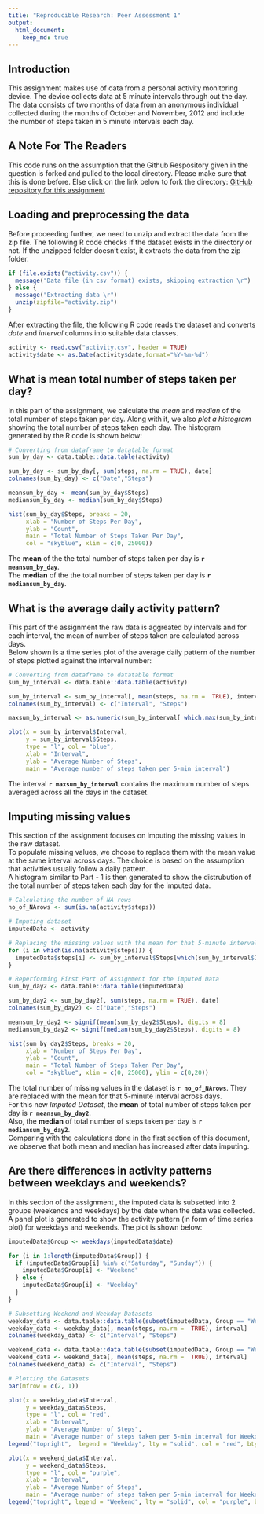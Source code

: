 ```yaml
---
title: "Reproducible Research: Peer Assessment 1"
output: 
  html_document:
    keep_md: true
---
```



## Introduction
This assignment makes use of data from a personal activity monitoring device.
The device collects data at 5 minute intervals through out the day. 
The data consists of two months of data from an anonymous individual collected during the months of October and November, 2012 and include the number of steps taken in 5 minute intervals each day.




## A Note For The Readers
This code runs on the assumption that the Github Respository given in the question is forked and pulled to the local directory. 
Please make sure that this is done before. Else click on the link below to fork the directory: [GitHub repository for this assignment](http://github.com/rdpeng/RepData_PeerAssessment1)




## Loading and preprocessing the data
Before proceeding further, we need to unzip and extract the data from the zip file. The following R code checks if the dataset exists in the directory or not. If the unzipped folder doesn't exist, it extracts the data from the zip folder.

```r
if (file.exists("activity.csv")) {
  message("Data file (in csv format) exists, skipping extraction \r")
} else {
  message("Extracting data \r")
  unzip(zipfile="activity.zip")  
}
```

After extracting the file, the following R code reads the dataset and converts *date* and *interval* columns into suitable data classes.

```r
activity <- read.csv("activity.csv", header = TRUE)
activity$date <- as.Date(activity$date,format="%Y-%m-%d")
```




## What is mean total number of steps taken per day?
In this part of the assignment, we calculate the *mean* and *median* of the total number of steps taken per day. Along with it, we also *plot a histogram* showing the total number of steps taken each day. The histogram generated by the R code is shown below:

```r
# Converting from dataframe to datatable format
sum_by_day <- data.table::data.table(activity)

sum_by_day <- sum_by_day[, sum(steps, na.rm = TRUE), date]
colnames(sum_by_day) <- c("Date","Steps")

meansum_by_day <- mean(sum_by_day$Steps)
mediansum_by_day <- median(sum_by_day$Steps)

hist(sum_by_day$Steps, breaks = 20,
     xlab = "Number of Steps Per Day",
     ylab = "Count",
     main = "Total Number of Steps Taken Per Day",
     col = "skyblue", xlim = c(0, 25000))
```

The **mean** of the the total number of steps taken per day is **`r meansum_by_day`**.  
The **median** of the the total number of steps taken per day is **`r mediansum_by_day`**.  




## What is the average daily activity pattern?
This part of the assignment the raw data is aggreated by intervals and for each interval, the mean of number of steps taken are calculated across days.  
Below shown is a time series plot of the average daily pattern of the number of steps plotted against the interval number:

```r
# Converting from dataframe to datatable format
sum_by_interval <- data.table::data.table(activity)

sum_by_interval <- sum_by_interval[, mean(steps, na.rm =  TRUE), interval]
colnames(sum_by_interval) <- c("Interval", "Steps")

maxsum_by_interval <- as.numeric(sum_by_interval[ which.max(sum_by_interval$Steps), 1])

plot(x = sum_by_interval$Interval, 
     y = sum_by_interval$Steps, 
     type = "l", col = "blue", 
     xlab = "Interval",
     ylab = "Average Number of Steps",
     main = "Average number of steps taken per 5-min interval")
```

The interval **`r maxsum_by_interval`** contains the maximum number of steps averaged across all the days in the dataset.  




## Imputing missing values
This section of the assignment focuses on imputing the missing values in the raw dataset.  
To populate missing values, we choose to replace them with the mean value at the same interval across days. The choice is based on the assumption that activities usually follow a daily pattern.  
A histogram similar to Part - 1 is then generated to show the distrubution of the total number of steps taken each day for the imputed data.

```r
# Calculating the number of NA rows
no_of_NArows <- sum(is.na(activity$steps))

# Imputing dataset 
imputedData <- activity

# Replacing the missing values with the mean for that 5-minute interval across days
for (i in which(is.na(activity$steps))) {
  imputedData$steps[i] <- sum_by_interval$Steps[which(sum_by_interval$Interval == imputedData$interval[i])]
}

# Reperforming First Part of Assignment for the Imputed Data
sum_by_day2 <- data.table::data.table(imputedData)

sum_by_day2 <- sum_by_day2[, sum(steps, na.rm = TRUE), date]
colnames(sum_by_day2) <- c("Date","Steps")

meansum_by_day2 <- signif(mean(sum_by_day2$Steps), digits = 8)
mediansum_by_day2 <- signif(median(sum_by_day2$Steps), digits = 8)

hist(sum_by_day2$Steps, breaks = 20,
     xlab = "Number of Steps Per Day",
     ylab = "Count",
     main = "Total Number of Steps Taken Per Day",
     col = "skyblue", xlim = c(0, 25000), ylim = c(0,20))

```

The total number of missing values in the dataset is **`r no_of_NArows`**. They are replaced with the mean for that 5-minute interval across days.  
For this new *Imputed Dataset*, the **mean** of total number of steps taken per day is **`r meansum_by_day2`**.  
Also, the **median** of total number of steps taken per day is **`r mediansum_by_day2`**.  
Comparing with the calculations done in the first section of this document, we observe that both mean and median has increased after data imputing.  




## Are there differences in activity patterns between weekdays and weekends?
In this section of the assignment , the imputed data is subsetted into 2 groups (weekends and weekdays) by the date when the data was collected.   
A panel plot is generated to show the activity pattern (in form of time series plot) for weekdays and weekends. The plot is shown below:  

```r
imputedData$Group <- weekdays(imputedData$date)

for (i in 1:length(imputedData$Group)) {
  if (imputedData$Group[i] %in% c("Saturday", "Sunday")) {
    imputedData$Group[i] <- "Weekend"
  } else {
    imputedData$Group[i] <- "Weekday"
  }
}

# Subsetting Weekend and Weekday Datasets
weekday_data <- data.table::data.table(subset(imputedData, Group == "Weekday"))
weekday_data <- weekday_data[, mean(steps, na.rm =  TRUE), interval]
colnames(weekday_data) <- c("Interval", "Steps")

weekend_data <- data.table::data.table(subset(imputedData, Group == "Weekend"))
weekend_data <- weekend_data[, mean(steps, na.rm =  TRUE), interval]
colnames(weekend_data) <- c("Interval", "Steps")

# Plotting the Datasets
par(mfrow = c(2, 1))

plot(x = weekday_data$Interval, 
     y = weekday_data$Steps, 
     type = "l", col = "red",
     xlab = "Interval",
     ylab = "Average Number of Steps",
     main = "Average number of steps taken per 5-min interval for Weekday")
legend("topright",  legend = "Weekday", lty = "solid", col = "red", bty = "n")

plot(x = weekend_data$Interval, 
     y = weekend_data$Steps, 
     type = "l", col = "purple", 
     xlab = "Interval",
     ylab = "Average Number of Steps",
     main = "Average number of steps taken per 5-min interval for Weekend")
legend("topright", legend = "Weekend", lty = "solid", col = "purple", bty = "n")
```


